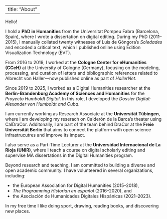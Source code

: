 
---
title: "About"
---

Hello!

I hold a **PhD in Humanities** from the Universitat Pompeu Fabra (Barcelona, Spain), where I wrote a dissertation on digital editing. During my PhD (2011–2015), I manually collated twenty witnesses of Luis de Góngora's *Soledades* and encoded a critical text, which I published online using Edition Visualization Technology (EVT).

From 2016 to 2019, I worked at the **Cologne Center for eHumanities (CCeH)** at the University of Cologne (Germany), focusing on the modeling, processing, and curation of letters and bibliographic references related to Albrecht von Haller—now published online as part of *HallerNet*.

Since 2019 to 2025, I worked as a Digital Humanities researcher at the **Berlin-Brandenburg Academy of Sciences and Humanities** for the *Proyecto Humboldt Digital*. In this role, I developed the *Dossier Digital: Alexander von Humboldt and Cuba*.

I am currently working as Research Associate at the **Universität Tübingen**, where I am developing my reserach on Calderón de la Barca's theater using CalDraCor. Additonally, I am part of the team behind DraCor at the **Freie Universität Berlin** that aims to connect the platform with open science infrastrucutres and improve its impact. 

I also serve as a Part-Time Lecturer at the **Universidad Internacional de La Rioja (UNIR)**, where I teach a course on digital scholarly editing and supervise MA dissertations in the Digital Humanities program.

Beyond research and teaching, I am committed to building a diverse and open academic community. I have volunteered in several organizations, including:

* the European Association for Digital Humanities (2015–2018),
* *The Programming Historian en español* (2016–2020), and
* the Asociación de Humanidades Digitales Hispánicas (2021–2023).

In my free time I like doing sport, drawing, reading books, and discovering new places.


